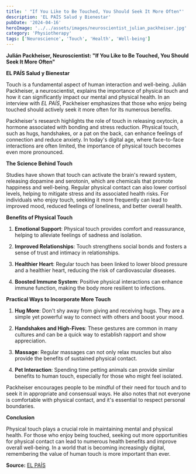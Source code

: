 ```yaml
---
title: ' "If You Like to Be Touched, You Should Seek It More Often"'
description: 'EL PAÍS Salud y Bienestar'
pubDate: '2024-04-16'
heroImage: '../../assets/images/neuroscientist_julian_packheiser.jpg'
category: 'Physiotherapy'
tags: ['Neuroscience', 'Touch', 'Health', 'Well-being']
---
```


**Julián Packheiser, Neuroscientist: "If You Like to Be Touched, You Should Seek It More Often"**

**EL PAÍS Salud y Bienestar**

Touch is a fundamental aspect of human interaction and well-being. Julián Packheiser, a neuroscientist, explains the importance of physical touch and how it can significantly impact our mental and physical health. In an interview with _EL PAÍS_, Packheiser emphasizes that those who enjoy being touched should actively seek it more often for its numerous benefits.

Packheiser's research highlights the role of touch in releasing oxytocin, a hormone associated with bonding and stress reduction. Physical touch, such as hugs, handshakes, or a pat on the back, can enhance feelings of connection and reduce anxiety. In today's digital age, where face-to-face interactions are often limited, the importance of physical touch becomes even more pronounced.

**The Science Behind Touch**

Studies have shown that touch can activate the brain's reward system, releasing dopamine and serotonin, which are chemicals that promote happiness and well-being. Regular physical contact can also lower cortisol levels, helping to mitigate stress and its associated health risks. For individuals who enjoy touch, seeking it more frequently can lead to improved mood, reduced feelings of loneliness, and better overall health.

**Benefits of Physical Touch**

1. **Emotional Support**: Physical touch provides comfort and reassurance, helping to alleviate feelings of sadness and isolation.
2. **Improved Relationships**: Touch strengthens social bonds and fosters a sense of trust and intimacy in relationships.

3. **Healthier Heart**: Regular touch has been linked to lower blood pressure and a healthier heart, reducing the risk of cardiovascular diseases.

4. **Boosted Immune System**: Positive physical interactions can enhance immune function, making the body more resilient to infections.

**Practical Ways to Incorporate More Touch**

1. **Hug More**: Don't shy away from giving and receiving hugs. They are a simple yet powerful way to connect with others and boost your mood.

2. **Handshakes and High-Fives**: These gestures are common in many cultures and can be a quick way to establish rapport and show appreciation.

3. **Massage**: Regular massages can not only relax muscles but also provide the benefits of sustained physical contact.

4. **Pet Interaction**: Spending time petting animals can provide similar benefits to human touch, especially for those who might feel isolated.

Packheiser encourages people to be mindful of their need for touch and to seek it in appropriate and consensual ways. He also notes that not everyone is comfortable with physical contact, and it's essential to respect personal boundaries.

**Conclusion**

Physical touch plays a crucial role in maintaining mental and physical health. For those who enjoy being touched, seeking out more opportunities for physical contact can lead to numerous health benefits and improve overall well-being. In a world that is becoming increasingly digital, remembering the value of human touch is more important than ever.

**Source:** [EL PAÍS](https://elpais.com/salud-y-bienestar/2024-04-16/julian-packheiser-neurocientifico-si-te-gusta-que-te-toquen-deberias-buscarlo-mas-a-menudo.html)
